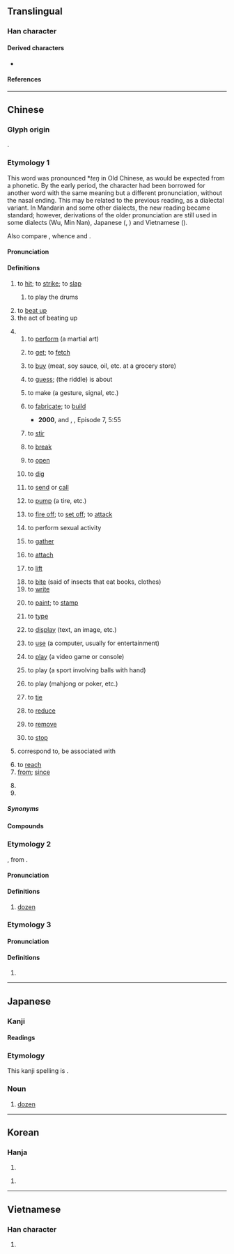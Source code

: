 {{character info/new}}
==Translingual==
{{stroke order|strokes=5}}

===Han character===
{{Han char|rn=64|rad=手|as=02|sn=5|four=51020|canj=QMN|ids=⿰扌丁}}

====Derived characters====
* {{l|mul|[[咑]], [[𭯾]], [[𪭫]], [[𭠢]], [[𨴆]], [[𫩿]]}}

====References====
{{Han ref|kx=0417.120|dkj=11781|dj=0763.130|hdz=31825.050|uh=6253}}

----

==Chinese==
{{zh-forms}}

===Glyph origin===
{{Han etym}}
{{Han compound|手|丁|c1=s|c2=p|alt1=扌|t1=hand|ls=psc}}.

===Etymology 1===
This word was pronounced *''teŋ'' in Old Chinese, as would be expected from a {{zh-l|丁}} phonetic. By the early {{w|Ming dynasty|Ming}} period, the character had been borrowed for another word with the same meaning but a different pronunciation, without the nasal ending. This may be related to the previous reading, as a dialectal variant. In Mandarin and some other dialects, the new reading became standard; however, derivations of the older pronunciation are still used in some dialects (Wu, Min Nan), Japanese ({{m|ja|ちょう|chō}}, {{m|ja|てい|tei}}) and Vietnamese ({{m|vi|đánh}}).

Also compare {{cog|mkh-pro|*dah|*dah ~ daʔ|to hit, to meet}}, whence {{cog|mnw|ဒး||tr=tɛ̀h|to hit (a mark), meet with, reach [goal], be correct, apposite, to fit}} and {{cog|km|ទះ||to slap, to strike}}.

====Pronunciation====
{{zh-pron
|m=dǎ
|m-s=da3
|dg=да2
|c=daa2
|c-t=a2
|g=da3
|h=pfs=tá;gd=da3
|j=da2
|mb=dǎ
|md=dā
|mn=táⁿ/tá
|mn-t=da2
|w=2tan
|x=da3
|mc=y
|oc=y
|cat=v,n,conj,prep,part,pn
}}

====Definitions====
{{zh-hanzi}}

# to [[hit]]; to [[strike]]; to [[slap]]
#: {{zh-x|別 打 人。|Don't '''hit''' people.}}
#: {{zh-x|打 蚊子|to '''swat''' mosquitoes}}
## to play the drums
##: {{zh-x|打 鼓|to '''play''' the drums}}
# to [[beat up]]
# the act of beating up
#: {{zh-x|他 挨 了 一 頓 打。|He was beaten up.}}
# {{n-g|Used as a dummy verb to make a verbal phrase from a noun, including but not limited to:}}
## to [[perform]] (a martial art)
##: {{zh-x|打 太極拳|to perform Tai Chi}}
## to [[get]]; to [[fetch]]
##: {{zh-x|打 水|to '''get''' water}}
## to [[buy]] (meat, soy sauce, oil, etc. at a grocery store)
##: {{zh-x|打.醬油|to '''buy''' soy sauce}}
## to [[guess]]; (the riddle) is about
##: {{zh-x|打 一 人物|to '''guess''' a person}}
## to make (a gesture, signal, etc.)
##: {{zh-x|打 招呼|to say hello}}
##: {{zh-x|打 右燈|to put on the right turn signal (when driving)|C}}
## to [[fabricate]]; to [[build]]
##: {{zh-x|打 刀|to '''make''' a knife}}
##: {{zh-x|打 牆|to '''build''' a wall}}
##: {{zh-x|打 毛衣|to '''knit''' a sweater}}
##* '''2000''', {{w2|zh|梁左}} and {{lang|zh|梁歡}}, {{w2|zh|pref=《|閒人馬大姐|suf=》}}, Episode 7, 5:55
##*: {{zh-x|這 桌椅板凳 都 得{děi} 從新 打，太 麻煩{fan}。|All these tables, chairs, and stools need to be '''built''' anew; [this is] too laborious.|M-BJ}}
## to [[stir]]
##: {{zh-x|打 算盤|to calculate with an abacus}}
##: {{zh-x|打 方向盤|to turn a steering wheel}}
## to [[break]]
##: {{zh-x|我 把 暖壺 打 了。|I '''broke''' the vacuum flask.}}
##: {{zh-x|碗 打 了|the bowl was '''broken''' [by someone/something]}}
##: {{zh-x|雞飛蛋打|having lost everything}}
## to [[open]]
##: {{zh-x|打 帳子|to open (or set up) the bed curtains}}
##: {{zh-x|打開|to open}}
## to [[dig]]
##: {{zh-x|打 井|to '''dig''' a well}}
## to [[send]] or [[call]]
##: {{zh-x|打 電報|to '''send''' a telegraph}}
##: {{zh-x|打 電話|to '''call''' on the telephone}}
##: {{zh-x|打 手機|to '''call''' on the cellphone}}
## to [[pump]] (a tire, etc.)
##: {{zh-x|打 氣|to '''pump''' air into something}}
## {{lb|zh|involving|_|gunpowder}} to [[fire off]]; to [[set off]]; to [[attack]]
##: {{zh-x|打 槍|to '''fire''' a gun (mainly used in China)}}
##: {{zh-x|打 炮仗{zhang}|to '''set off''' a firecracker}}
## {{lb|zh|vulgar}} to perform sexual activity
##: {{zh-x|打炮|to '''have''' sex}}
##: {{zh-x|打手槍|to masturbate}}
## to [[gather]]
##: {{zh-x|打成一片|to get along well with everyone else}}
## to [[attach]]
##: {{zh-x|打.蠟|to wax}}
##: {{zh-x|打 補丁|to patch up}}
## to [[lift]]
##: {{zh-x|打 燈籠|to carry a lighted lantern}}
## to [[bite]] (said of insects that eat books, clothes)
## to [[write]]
##: {{zh-x|打 證明|to write out a testimonial}}
##: {{zh-x|打 介紹信|to write a recommendation letter}}
## to [[paint]]; to [[stamp]]
##: {{zh-x|打 格子|to draw a grid}}
##: {{zh-x|打 郵戳|to postmark}}
## {{lb|zh|computer}} to [[type]]
##: {{zh-x|“啲\o{d}的{i1}” 字 點 打{daa2}？|How do you '''type''' "{{m|zh|啲|o的}}"?|C}}
## to [[display]] (text, an image, etc.)
##: {{zh-x|屏幕 上 打 出 兩 行{háng} 字。|Two lines of text display on the screen.}}
## to [[use]] (a computer, usually for entertainment)
##: {{zh-x|打 電腦|to '''use''' a computer}}
## to [[play]] (a video game or console)
##: {{zh-x|打 電動|to '''play''' video game}}
## to play (a sport involving balls with hand)
##: {{zh-x|打 壁球|to '''play''' squash}}
##: {{zh-x|打 一 場 輸 一 場|'''play''' a round and lose a round}}
##: {{zh-x|打波|to '''play''' a ball game|C}}
## to play (mahjong or poker, etc.)
##: {{zh-x|打 麻雀{zoek3-2}|to '''play''' mahjong|C}}
##: {{zh-x|打 撲{pú}克{kèr}|to '''play''' poker|M-UIB}}
##: {{zh-x|打牌}}
## to [[tie]] {{attention|zh|only refers to tying specific types of things?}}
##: {{zh-x|打 領結|to '''tie''' a bowtie}}
##: {{zh-x|打 煲呔|to '''tie''' a bowtie|C}}
## to [[reduce]]
##: {{zh-x|打.價|to bargain}}
## to [[remove]]
##: {{zh-x|打.蟲|to kill insects}}
## to [[stop]]
##: {{zh-x|打住|to stop}}
# {{lb|zh|Cantonese}} correspond to, be associated with
#: {{zh-usex|已經 唔記得 邊個 打 邊個|have already forgotten which one '''goes with''' which one|C}}
# to [[reach]]
# [[from]]; [[since]]
#: {{zh-x|打 東邊 來 了 個 喇嘛|'''from''' the east comes a lama}}
#: {{zh-x|打 今兒{r} 起|'''from''' today onward}}
# {{n-g|a meaningless participle.}}
# {{surname|zh}}

=====Synonyms=====
{{zh-dial}}

====Compounds====
{{zh-der|hide_pron=1|半打|吹打<!--:wind and percussion music-->|打擊|打氣<!--:to inflate; to pump up-->|打電話<!--:to make a phone call-->|打針<!--:to inject-->|拳打<!--:to punch-->|打劫<!--:to rob-->|打字<!--:to type-->|打工|打功夫|串打|代打|單打|墩打|安打|對打|帶打|廝打|從打|扑打|打七|打下|打中|打乖|打交|打人|打仔|打仗|打令|打仰|打伙|打住|打併|打供|打倒|打傘|打傷|打僉|打價|打光|打入|打到|打動|打勘|打勝|打勾|打包|打化|打千|打博|打卡|打卦|打卯|打印|打參|打叉|打合|打吵|打呼|打和|打哄|打哨|打哩|打問|打喚|打嗝|打嗤|打嘴|打噎|打噤|打圈|打圍|打團|打坐|打坑|打垛|打垮|打場|打壓|打外|打夢|打夥|打夯|打套|打奪|打孔|打定|打寒|打對|打尖|打就|打尾|打屁|打岔|打差|打帳|打幌|打幡|打平|打并|打幹|打底|打彈|打從|打恭|打悲|打情|打愣|打慘|打截|打戰|打扇|打手|打扮|打折|打抹|打拍|打拚|打招|打拳|打拴|打拷|打拼|打挾|打捏|打捕|打捱|打掃|打掙|打探|打換|打揭|打揲|打摑|打摸|打摺|打撇|打撅|打撈|打撐|打撲|打擾|打攏|打攔|打攙|打攛|打攪|打救|打敖|打敗|打散|打數|打料|打斷|打旋|打早|打春|打暖|打更|打架|打枷|打柴|打桃|打槍|打槳|打樁|打樣|打橫|打歌|打死|打殺|打比|打水|打油|打泡|打消|打混|打渲|打渾|打溼|打滅|打滑|打滾|打漿|打灘|打火|打炮|打烊|打熬|打熱|打爛|打爻|打牌|打牲|打狗|打獵|打球|打理|打瓦|打生|打當|打疊|打疾|打發|打盹|打看|打眼|打睃|打睡|打瞳|打短|打砌|打破|打碎|打碑|打磨|打祭|打視|打禪|打稻|打稿|打穀|打空|打競|打算|打簇|打粗|打糧|打細|打結|打網|打緊|打總|打繖|打罕|打罵|打羅|打翻|打考|打聽|打背|打胎|打脊|打脫|打腳|打花|打茶|打著|打落|打藥|打虎|打蠟|打製|打要|打覷|打詐|打試|打話|打調|打諒|打諢|打謊|打謎|打賞|打賭|打起|打趁|打趣|打跌|打跳|打踅|打蹔|打躉|打躬|打輸|打轉|打轎|打迭|打退|打通|打造|打過|打道|打選|打酒|打醮|打量|打鋪|打錢|打鍋|打鐘|打鐵|打開|打閒|打降|打雜|打雷|打靶|打響|打頭|打顫|打食|打飯|打馬|打鬥|打鬧|打鬨|打鬼|打魚|打鳴|打麤|打麥|打點|打鼓|打鼾|打齁|打齋|打齪|扭打|抽打|拍打|招打|拷打|挨打|捱打|捶打|排打|揪打|搕打|搥打|摔打|摜打|撇打|撕打|撲打|擊打|攻打|敦打|敲打|款打|步打|武打|毀打|毆打|毒打|混打|痛打|白打|相打|短打|磕打|笞打|自打|臭打|蘇打|西打|責打|起打|跌打|長打|開打|雙打|鞭打|飽打|鬥打|不經打|伏打電池|匾打側卓|佯打耳睜|不打慳|不打緊|包打聽|圍城打援|不打自招|實打實|小蘇打|乾打雷|寬打窄用|和尚打傘|就棍打腿|倒打一耙|咳聲打氣|天打雷劈|山打根|主打歌|倒打鑼兒|不打話|八字打開|喬裝打扮|屈打成招|就此打住|小打扮兒|告老打罷|寬打周遭|完全打擊|不打點|乘火打劫|單打獨鬥|大蘇打|大打出手|失驚打怪|全壘打|寬打料帳|單打一|唱作念打|咳歌打戰|呆打頦|嘴打人|反打瓦|一網打盡|不打量|打雪戰|打塔墩|打飢荒|打張驚兒|打牙巴骨|打官防|打成一團|打呼嚕|打印子|打炮戲|打飽嗝|打知名度|打字員|打通兒|打圓相|打混葫蘆|打背公|打料帳|打關節|打水撇兒|打啞謎|打黑線|打擊異己|打人罵狗|打點行裝|滴滴打打|打街罵巷|打野呵|打燈虎|打夾帳|打骸垢|打卡機|稀里打哄|打對臺|打情罵俏|打正快|打主意|打住話頭|打通關節|打通關|打哈氣|禿子打傘|打喳喳|打道回府|打牙祭|打脊魍魎|打野雞|打勝仗|滿打算|打瞌銃|打定主意|打火造飯|滿打著|打圈子|打花臉|打家劫舍|撒潑打滾|打細算盤|打打算盤|打診法|打飽咯|打官事|打篤磨槎|打字機|打鳳牢龍|打甚麼緊|打算盤|打白賴|打光棍|打夜狐|犧牲打|打夜作|拳打腳踢|打門子|打點滴|打滴溜|打麻將|指南打北|打野盤兒|打背花|打車子|拾頭打滾|打耳刮子|打雞窩|打馬將|打照面|打退堂鼓|打搊拾|打手式|打饑荒|打冷嗝|打花胡哨|打錢兒的|打招呼|打個照會|打個前失|打呵欠|打瞌睡|打出弔入|稍瓜打驢|打旋磨|打補釘|打前失|打樁機|打出手|打火安身|打吵子|打剌孫|打個沉兒|打獨磨|打電玩|打印臺|打得逼直|打年貨|打赤腳|打金印|打話不同|打那麼|打牙戰|打勤勞|打游擊|打耳光|打平火|打攔頭雷|打耳喑|打龍袍|打頭風|打脊匹夫|打麻雀|打瓜子|打水機|打問訊|歪打正著|打太平拳|打鐵匠|打磨盤|打交道|打擊率|打響瓜兒|打打倈倈|打阿老|拍手打腳|照相打字|打談的|打午尖|打頭炮|打軟腿兒|打氣爐|打熱椎|打都磨子|打緊板|打頭的|打碗頭|打粉底|打夜胡|打十三|打秋豐|打折扣|打諢發科|打連廂|指定打擊|打冷槍|打擊手|打張雞兒|打鞦韆|打鑾駕|打個照面|打恭作揖|打小算盤|打罵教育|打穀機|打魚郎|打櫻桃|打鐵的|打馬虎|打諢說笑|無精打采|打胸廝撞|打油詩|打噴嚏|打金枝|打香印|打頭陣|打火店|打家劫盜|打寒戰|打起精神|打棍出箱|打手心|打鋪蓋|打城隍|撮科打哄|打嚴嵩|打悲阿|打自得兒|打草兒|打孩歌|打官腔|打花鼓|打撒手|昏盆打醬|打破迷關|打箭爐|成團打塊|打前站|打油飛|挨打受罵|打野食|打寬轉|打酒坐|打短兒|打脫冒|打出頭棍|打隔山炮|打水不渾|打圓場|打諢插科|摑打撾揉|打臉子|打破紀錄|打筋斗|打靠後|打勤獻趣|打游飛|打破飯碗|打高空|摔打砸拉|打哆嗦|打絲線|打磨磨轉|打官話|打燈謎|打羅羅|打票子|打死老虎|打拍子|打辮子|打悶雷|打掩護|打火鐮|打野胡|打下馬威|打個問號|打踅磨|打祭銀|打圖書|打簸箕|打醮水|打市語|打供太保|打擊樂|打官司|打字排版|打鼓兒的|打底稿|打一個吞|打牙兒|穩紮穩打|打個千兒|打打殺殺|打腹稿|打竄鼓|打靶場|打彈子|打領帶|打胡哨|打篤磨|打手勢|明打明|打天下|打坐坡|打猛子|打氣筒|撇呆打墮|打遲局|打板子|打金磚|打點兒|打家截道|打倒褪|打中火|打腫臉龐|打野外|打分數|發科打諢|打佯兒|打牙犯嘴|打抽豐|打著竄鼓|打太極|打通狀|打得火熱|打把式|打順風旗|打把攔|打偏手|打字紙|打順風鑼|打嚏噴|打野火|打搶跪|打齁睡|打衣糧|打鬼淨淨|打茶圍|打打鬧鬧|打過偏手|打禪七|打背弓|打帶跑|打水漂兒|打火機|打大頭腦|沒精打彩|打牆腳|搖鈴打鼓|打赤膊|打前劉海|打梆子|打乾噦|打亮梆子|打破慣例|打成一片|打底子|打破頭|打魚殺家|打破網|打茶會|打晃兒|打旗兒的|打盤旋|打破沙鍋|打滾撒潑|打呆歌|打破頭屑|打中伙|揚鈴打鼓|打棍子|打冷戰|打絕板|打信號|打簧錶|打孔紙帶|打上來|打淨撈乾|打水仗|打火石|打眼色|打裡打外|打太極拳|打邊鼓|滿打滿算|打個花|打保票|打把勢|打哈欠|打廣告|打地灘兒|打入冷宮|打秋風|打包票|打彈珠|打草驚蛇|炮打燈兒|打群架|打官鋪|打盹兒|打躬作揖|打鄉談|甚麼打緊|打地鋪|打聽細底|打息氣|打嘴現世|打屁版|撒科打諢|打電報|打道子|打回票|打敗仗|打敗子|打小報告|打雜的|打樣棍|打明火|打破沉默|打失驚|打挺兒|敲鑼打鼓|插科打諢|打攢盤|打醉眼子|打照會|打孔機|打頦歌|打貼補|成群打夥|打字帶|打牌兒|打寒噤|打眼目|打旺壯|沒打弄|打悶葫蘆|打來回|捎關打節|打獵鼓|打下手的|打沒頭壇|打眼的|打悶棍|打情罵趣|打醋炭|打毛線|打擂臺|打暗號|打蠟機|打麥場|打槳桿|打和哄|打爛帳|打擊樂器|打惡心|打鼓津頭|打齋飯|指東打西|打細泊|打竹舞|打水鼓|打老兒|打毷氉|打稻場|搖旗打鼓|撲交打滾|打屁股|打哈哈|打馬虎眼|打漢子|打枕捶床|打卡鐘|打抱不平|打落水狗|打體己|打輪頭|沒精打采|打擺子|打水平|打裡照外|打拍浮|打加官|打了半跪|打路莊板|打業錢|打談者|打灰堆|打了偏手|打牙訕口|打哨子|打鐵算盤|打耳祭|打鳳撈龍|打鼓說書|打雪仗|打鐵趁熱|打窠地|打眼號|打勾勾|鬼打鈸|風吹雨打|電腦打字|雞毛打帚|誤打誤撞|雨打風吹|鬼打渾|趁哄打劫|說嘴打嘴|風吹浪打|胡打海摔|鑽天打洞|齊打夥兒|精打細算|驢打滾|自打嘴巴|鬼打牆|鬼打更|鬼打撲|雨打雞|驢打滾兒|雨打梨花|雞飛蛋打|零敲碎打|隔山打牛|醉打山門|緊打慢敲|零打碎敲|趁火打劫|裝憨打呆|蘇打餅乾|閒打牙兒|鐵打心腸|遠打週折|跌打損傷|雷打不動|連踢帶打|八竿子打不著/八竿子打不着|打飛機|吹牛不打草稿|肉包子打狗}}

===Etymology 2===
{{zh-etym-short|打臣}}, from {{der|zh|en|dozen}}.

====Pronunciation====
{{zh-pron
|m=打
|c=daa1
|c-t=da2
|h=pfs=tá
|md=dā
|mn=táⁿ
|w=2tan
|dial=n
|cat=cls
}}

====Definitions====
{{zh-hanzi}}

# [[dozen]]
#: {{zh-x|一 打{dá} 雞蛋|a dozen of eggs}}

===Etymology 3===

====Pronunciation====
{{zh-pron
|m=打
|c=daa2
|dial=n
|cat=n
}}

====Definitions====
{{zh-hanzi}}

# {{zh-only|蘇打}}
{{attention|zh|http://humanum.arts.cuhk.edu.hk/Lexis/lexi-mf/search.php?word=%E6%89%93 lists ding2 used in 打頭}}

{{zh-cat|Beginning|Intermediate}}

----

==Japanese==

===Kanji===
{{ja-kanji|grade=3|rs=手02}}

====Readings====
{{ja-readings
|goon=ちょう<ちやう
|kanon=てい
|toon=た
|kanyoon=だ
|kun=う-ち, う-つ, ぶ-つ, ダース-
}}

===Etymology===
{{rfe|ja}}
This kanji spelling is {{ateji}}.

===Noun===
{{ja-noun|ダース}}

# [[dozen]]

----

==Korean==

===Hanja===
{{ko-hanja|[[치다|칠]]|타}}

# {{rfdef|ko|sort=手02}}

{{ko-hanja|정}}

# {{rfdef|ko|sort=手02}}

----

==Vietnamese==

===Han character===
{{vi-hantu|[[đả]], [[đánh]], [[dừng]], [[đử]], [[tá]]|rs=手02}}

# {{rfdef|vi|sort=手02}}